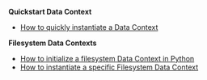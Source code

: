 **Quickstart Data Context**
- [How to quickly instantiate a Data Context](/docs/oss/guides/setup/configuring_data_contexts/instantiating_data_contexts/instantiate_data_context)

**Filesystem Data Contexts**
- [How to initialize a filesystem Data Context in Python](/docs/oss/guides/setup/configuring_data_contexts/initializing_data_contexts/instantiate_data_context)
- [How to instantiate a specific Filesystem Data Context](/docs/oss/guides/setup/configuring_data_contexts/instantiating_data_contexts/instantiate_data_context)